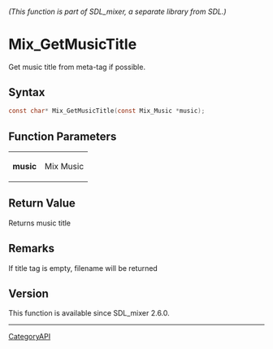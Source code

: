 ====== (This function is part of SDL_mixer, a separate library from SDL.) ======
= Mix_GetMusicTitle =

Get music title from meta-tag if possible.

== Syntax ==

<syntaxhighlight lang='c'>
const char* Mix_GetMusicTitle(const Mix_Music *music);
</syntaxhighlight>

== Function Parameters ==

{|
|'''music'''
|Mix Music
|}

== Return Value ==

Returns music title

== Remarks ==

If title tag is empty, filename will be returned

== Version ==

This function is available since SDL_mixer 2.6.0.

----
[[CategoryAPI]]


